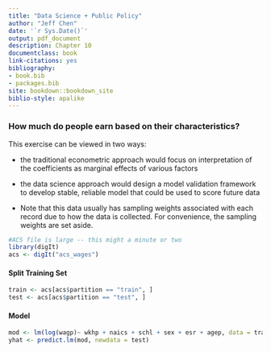 ```yaml
--- 
title: "Data Science + Public Policy"
author: "Jeff Chen"
date: '`r Sys.Date()`'
output: pdf_document
description: Chapter 10
documentclass: book
link-citations: yes
bibliography:
- book.bib
- packages.bib
site: bookdown::bookdown_site
biblio-style: apalike
---
```


### How much do people earn based on their characteristics? 

This exercise can be viewed in two ways:

- the traditional econometric approach would focus on interpretation of the coefficients as marginal effects of various factors
- the data science approach would design a model validation framework to develop stable, reliable model that could be used to score future data


- Note that this data usually has sampling weights associated with each record due to how the data is collected. For convenience, the sampling weights are set aside.


```r
#ACS file is large -- this might a minute or two
library(digIt)
acs <- digIt("acs_wages")
```

#### Split Training Set

```r
train <- acs[acs$partition == "train", ]
test <- acs[acs$partition == "test", ]
```

#### Model 
```r
mod <- lm(log(wagp)~ wkhp + naics + schl + sex + esr + agep, data = train)
yhat <- predict.lm(mod, newdata = test)
```